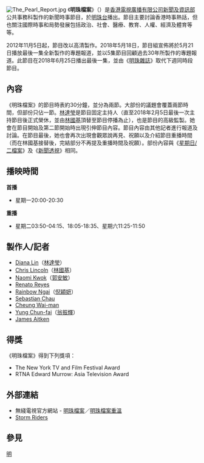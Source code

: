 {{電視節目信息框
| 顏色       = TVB News
| 名稱       = 明珠檔案<br/>{{lang|en|The Pearl Report}} 
| 原名       =
| 圖片       = [[File:TVB_The_Pearl_Report.jpg|300px]]
| 圖說       =
| 類型       = 新聞資訊
| 原創       =
| 發展       =
| 導演       =
| 主持       = [[林達瑩|林達瑩]]（至2018年2月5日為止）<br>[[林國基|林國基]]（2018年2月12日至節目停播）
| 演出       =
| 配音       =
| 旁白       =
| 主題曲     =
| 片頭曲     =
| 片尾曲     =
| 作曲       =
| 國家       =
| 地區       = {{HKG}}
| 語言       = [[英語|英語]]
| 季數       =
| 系列數     =
| 集數       =
| 每集列表   =
| 執行製片   =
| 製片人     = [[電視廣播有限公司|電視廣播有限公司]][[無綫新聞|新聞及資訊部]]公共事務科
| 監製   =
| 副製片人   =
| 共同製片人 =
| 編審       =
| 剪輯       =
| 外景       =
| 機位       =
| 每集長     =  約30分鐘
| 頻道       =
| 電視網     = [[明珠台|明珠台]]
| 電視臺     =
| 視頻制式   = [[16:9|16:9]] [[HDTV|HDTV]] [[1080i|1080i]]
| 音頻制式   = [[單聲道|單聲道]]
| 首播國家   = {{HK}}、{{MAC}}、{{Flagicon|CHN}} [[廣東省|廣東省]]（經審查）
| 首播地區   =
| 開始       = 1988年4月1日
| 結束       = 2018年6月25日
| 晚於       =
| 早於       = [[明珠雜誌|明珠雜誌]]
| 相關劇集   =
| 官方網站   = http://programme.tvb.com/news/pearlreport
| imdb_id    =
| tv_com_id  =
}}

[[File:The_Pearl_Report.jpg|thumb]]
《'''明珠檔案'''》（{{lang-en|'''The Pearl Report'''}}）是[[香港|香港]][[電視廣播有限公司|電視廣播有限公司]][[無綫新聞|新聞及資訊部]]公共事務科製作的新聞時事節目，於[[明珠台|明珠台]]播出。節目主要討論香港時事熱話，但也關注國際時事和局勢發展包括政治、社會、醫療、教育、人權、經濟及體育等等。

2012年11月5日起，節目改以高清製作。2018年5月18日，節目組宣佈將於5月21日播放最後一集全新製作的專題報道，並以5集節目回顧過去30年所製作的專題報道。此節目在2018年6月25日播出最後一集，並由《[[明珠雜誌|明珠雜誌]]》取代下週同時段節目。

==內容==
《明珠檔案》的節目時表約30分鐘，並分為兩節。大部份的議題會覆蓋兩節時間，但部份只佔一節。[[林達瑩|林達瑩]]是節目固定主持人（直至2018年2月5日最後一次主持節目後正式榮休，並由[[林國基|林國基]]頂替至節目停播為止），也是節目的高級監製。她會在節目開始及第二節開始時出現引伸節目內容。節目內容由其他記者進行報道及討論。在節目最後，她也會再次出現會觀眾說再見、祝願以及介紹節目重播時間（而在林國基接替後，完結部分不再提及重播時間及祝願）。部份內容與《[[星期X檔案|星期日/二檔案]]》及《[[新聞透視|新聞透視]]》相同。

==播映時間==
'''首播'''
*星期一20:00-20:30
'''重播'''
*星期二03:50-04:15、18:05-18:35、星期六11:25-11:50

==製作人/記者==
*[[Diana_Lin|Diana Lin]]（[[林達瑩|林達瑩]]）
*[[Chris_Lincoln|Chris Lincoln]]（[[林國基|林國基]]）
*[[Naomi_Kwok|Naomi Kwok]]（[[郭安敏|郭安敏]]）
*[[Renato_Reyes|Renato Reyes]]
*[[Rainbow_Ngai|Rainbow Ngai]]（[[倪穎妍|倪穎妍]]）
*[[Sebastian_Chau|Sebastian Chau]]
*[[Cheung_Wai-man|Cheung Wai-man]]
*[[Yung_Chun-fai|Yung Chun-fai]]（[[翁振輝|翁振輝]]）
*[[James_Aitken|James Aitken]]

==得獎==
《明珠檔案》得到下列獎項：
*The New York TV and Film Festival Award
*RTNA Edward Murrow: Asia Television Award

==外部連結==
* 無綫電視官方網站 - [http://programme.tvb.com/news/pearlreport 明珠檔案]{{Wayback|url=http://programme.tvb.com/news/pearlreport |date=20121120024613 }}／[http://news.tvb.com/programmes/pearlreport 明珠檔案重溫]{{Wayback|url=http://news.tvb.com/programmes/pearlreport |date=20150402115430 }}
*[http://hk.youtube.com/watch?v=DJyr4xp-icU Storm Riders]

==參見==
{{無綫電視新聞節目}}
{{DEFAULTSORT:Pearl Report}}
[[Category:無綫新聞節目|明]]